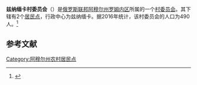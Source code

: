 {{Infobox Settlement
| official_name = 兹纳缅卡村委员会
| native_name = Знаменский сельсовет
| settlement_type = [[村委员会|村委员会]]
| subdivision_type = [[国家|国家]]
| subdivision_type1 = [[俄罗斯行政区划|州]]
| subdivision_type2 = [[区_(苏联)|区]]
| subdivision_name = {{RUS}}
| subdivision_name1 = [[阿穆尔州|阿穆尔州]]
| subdivision_name2 = [[罗姆内区|罗姆内区]]
| seat_type = 行政中心
| seat = 兹纳缅卡
| population_as_of=2016
| population_footnotes = <ref name=amurstat />
| population_total = 490
| coordinates_display = inline,title
| latd = 50 | latm = 37 | lats = 28 | latNS = N
| longd = 129 | longm = 02 | longs = 58 | longEW = E
| timezone = [[雅库茨克时间|MSK+6]]
| utc_offset = +9
| blank_name = [[俄罗斯市政土地区划代码|OKTMO编码]]
| blank_info = [http://classif.spb.ru/classificators/view/tma.php?st=A&kr=1&kod=10640416 10640416]
}}
'''兹纳缅卡村委员会'''（{{lang-ru|Знаменский сельсовет}}）是[[俄罗斯联邦|俄罗斯联邦]][[阿穆尔州|阿穆尔州]][[罗姆内区|罗姆内区]]所属的一个[[村委员会|村委员会]]。其下辖有2个[[居民点|居民点]]，行政中心为兹纳缅卡。据2016年统计，该村委员会的人口为490人。<ref name=amurstat>{{cite web |url=http://amurstat.gks.ru/wps/wcm/connect/rosstat_ts/amurstat/resources/d600c10043769f3eb9effbdd898fc419/07_1_4.htm |title=Оценка численности населения по городским округам, муниципальным районам, городским и сельским поселениям Амурской области на 1 января 2016 года |language=ru |accessdate=2016-04-21 |archiveurl=https://www.webcitation.org/6gvsqa6qi?url=http://amurstat.gks.ru/wps/wcm/connect/rosstat_ts/amurstat/resources/d600c10043769f3eb9effbdd898fc419/07_1_4.htm |archivedate=2016-04-21 |deadurl=yes }}</ref>

== 参考文献 ==
{{reflist}}

{{Russia-stub}}

[[Category:阿穆尔州农村居民点|Category:阿穆尔州农村居民点]]